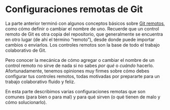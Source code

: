 # Configuraciones remotas de Git {#sec-remote-scenarios-intro .unnumbered}

La parte anterior terminó con algunos conceptos básicos sobre [Git remotos](#sec-git-remotes), como cómo definir o cambiar el nombre de uno. Recuerde que un control remoto de Git es otra copia del repositorio, que generalmente se encuentra en otro lugar (de ahí el término "remoto"), desde donde puede importar cambios o enviarlos. Los controles remotos son la base de todo el trabajo colaborativo de Git.

Pero conocer la mecánica de cómo agregar o cambiar el nombre de un control remoto no sirve de nada si no sabes *por qué* o *cuándo* hacerlo. Afortunadamente, tenemos opiniones muy firmes sobre cómo debes configurar tus controles remotos, todas motivadas por prepararte para un trabajo colaborativo fluido y feliz.

En esta parte describimos varias configuraciones remotas que son comunes (para bien o para mal) y para qué sirven (o qué tienen de malo y cómo solucionarlo).
